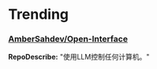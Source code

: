 
# Trending

### [AmberSahdev/Open-Interface](https://github.com/AmberSahdev/Open-Interface)
**RepoDescribe:** "使用LLM控制任何计算机。"
  